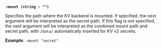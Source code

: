 <a id="kv-flag-mount" />

**`-mount (string : "")`**

Specifies the path where the KV backend is mounted. If specified, the next 
argument will be interpreted as the secret path. If this flag is not specified, 
the next argument will be interpreted as the combined mount path and secret 
path, with `/data/` automatically inserted for KV v2 secrets.

**Example**: `-mount "secret"`